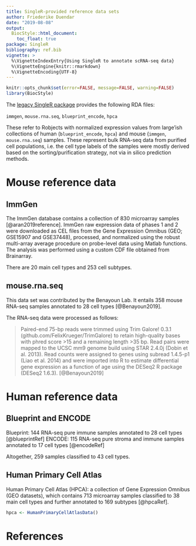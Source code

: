 ```yaml
---
title: SingleR-provided reference data sets
author: Friederike Duendar
date: "2019-08-08"
output:
  BiocStyle::html_document:
    toc_float: true
package: SingleR 
bibliography: ref.bib
vignette: >
  %\VignetteIndexEntry{Using SingleR to annotate scRNA-seq data}
  %\VignetteEngine{knitr::rmarkdown}
  %\VignetteEncoding{UTF-8}    
---
```


```r
knitr::opts_chunk$set(error=FALSE, message=FALSE, warning=FALSE)
library(BiocStyle)
```

The [legacy SingleR package](https://github.com/dviraran/SingleR/tree/master/data) provides the following RDA files:

`immgen`, `mouse.rna.seq`, `blueprint_encode`, `hpca`

These refer to Robjects with normalized expression values from large'ish collections
of human (`blueprint_encode`, `hpca`) and mouse (`immgen`, `mouse.rna.seq`) samples.
These represent bulk RNA-seq data from purified cell populations, i.e. the cell type
labels of the samples were mostly derived based on the sorting/purification strategy,
not via in silico prediction methods.

# Mouse reference data

## ImmGen

The ImmGen database contains a collection of 830 microarray samples [@aran2019reference].
ImmGen raw expression data of phases 1 and 2 were downloaded as CEL files from the Gene Expression Omnibus (GEO; GSE15907 and GSE37448), processed, and normalized using the robust multi-array average procedure on probe-level data using Matlab functions.
The analysis was performed using a custom CDF file obtained from Brainarray.

There are 20 main cell types and 253 cell subtypes.

## mouse.rna.seq

This data set was contributed by the Benayoun Lab.
It entails 358 mouse RNA-seq samples annotated to 28 cell types [@Benayoun2019].

The RNA-seq data were processed as follows:

>Paired-end 75-bp reads were trimmed using Trim Galore! 0.3.1 (github.com/FelixKrueger/TrimGalore) to retain high-quality bases with phred score >15 and a remaining length >35 bp. Read pairs were mapped to the UCSC mm9 genome build using STAR 2.4.0j (Dobin et al. 2013). Read counts were assigned to genes using subread 1.4.5-p1 (Liao et al. 2014) and were imported into R to estimate differential gene expression as a function of age using the DESeq2 R package (DESeq2 1.6.3). [@Benayoun2019]

# Human reference data

## Blueprint and ENCODE

Blueprint: 144 RNA-seq pure immune samples annotated to 28 cell types [@blueprintRef]
ENCODE: 115 RNA-seq pure stroma and immune samples annotated to 17 cell types [@encodeRef]

Altogether, 259 samples classified to 43 cell types.

## Human Primary Cell Atlas

Human Primary Cell Atlas (HPCA): a collection of Gene Expression Omnibus (GEO datasets), which
contains 713 microarray samples classified to 38 main cell types and further annotated to 169 subtypes [@hpcaRef].

```r
hpca <- HumanPrimaryCellAtlasData()
```


# References


